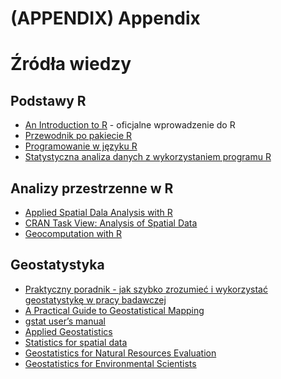 # (APPENDIX) Appendix {-}

# Źródła wiedzy {#zrodla-wiedzy}

## Podstawy R

- [An Introduction to R](http://cran.r-project.org/doc/manuals/R-intro.pdf) - oficjalne wprowadzenie do R
- [Przewodnik po pakiecie R](http://www.biecek.pl/R/)
- [Programowanie w języku R](http://rksiazka.rexamine.com/)
- [Statystyczna analiza danych z wykorzystaniem programu R](http://ksiegarnia.pwn.pl/Statystyczna-analiza-danych-z-wykorzystaniem-programu-R,68603890,p.html) 

## Analizy przestrzenne w R

- [Applied Spatial Dala Analysis with R](http://www.asdar-book.org/)
- [CRAN Task View: Analysis of Spatial Data](https://cran.r-project.org/web/views/Spatial.html)
- [Geocomputation with R](http://robinlovelace.net/geocompr/)

## Geostatystyka

- [Praktyczny poradnik - jak szybko zrozumieć i wykorzystać geostatystykę w pracy badawczej](http://www.geoinfo.amu.edu.pl/staff/astach/www_geostat/programy/A_Stach_%20poradnik_geostatystyki.pdf)
- [A Practical Guide to Geostatistical Mapping](http://spatial-analyst.net/book/system/files/Hengl_2009_GEOSTATe2c1w.pdf)
- [gstat user's manual](http://www.gstat.org/gstat.pdf)
- [Applied Geostatistics](https://books.google.pl/books?id=vC2dcXFLI3YC)
- [Statistics for spatial data](https://books.google.pl/books?id=4SdRAAAAMAAJ)
- [Geostatistics for Natural Resources Evaluation](http://www.oupcanada.com/catalog/9780195115383.html)
- [Geostatistics for Environmental Scientists](http://eu.wiley.com/WileyCDA/WileyTitle/productCd-0470028580.html)
